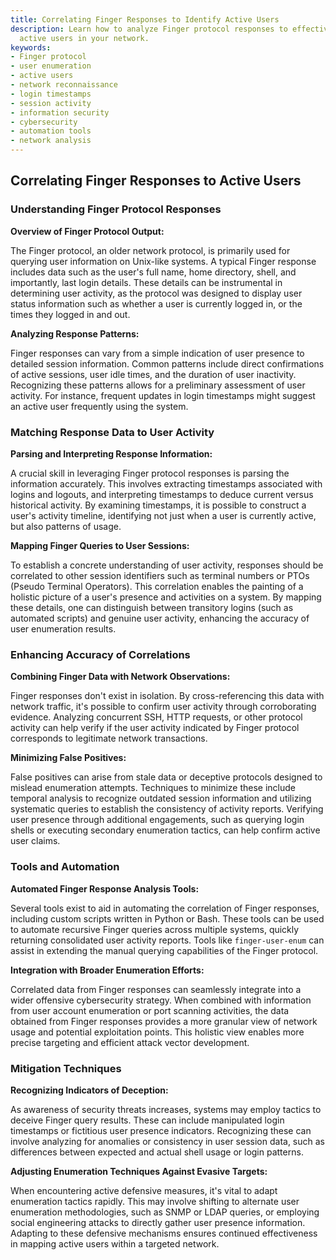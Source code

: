 ```yaml
---
title: Correlating Finger Responses to Identify Active Users
description: Learn how to analyze Finger protocol responses to effectively identify
  active users in your network.
keywords:
- Finger protocol
- user enumeration
- active users
- network reconnaissance
- login timestamps
- session activity
- information security
- cybersecurity
- automation tools
- network analysis
---
```


## Correlating Finger Responses to Active Users

### Understanding Finger Protocol Responses

**Overview of Finger Protocol Output:**

The Finger protocol, an older network protocol, is primarily used for querying user information on Unix-like systems. A typical Finger response includes data such as the user's full name, home directory, shell, and importantly, last login details. These details can be instrumental in determining user activity, as the protocol was designed to display user status information such as whether a user is currently logged in, or the times they logged in and out.

**Analyzing Response Patterns:**

Finger responses can vary from a simple indication of user presence to detailed session information. Common patterns include direct confirmations of active sessions, user idle times, and the duration of user inactivity. Recognizing these patterns allows for a preliminary assessment of user activity. For instance, frequent updates in login timestamps might suggest an active user frequently using the system.

### Matching Response Data to User Activity

**Parsing and Interpreting Response Information:**

A crucial skill in leveraging Finger protocol responses is parsing the information accurately. This involves extracting timestamps associated with logins and logouts, and interpreting timestamps to deduce current versus historical activity. By examining timestamps, it is possible to construct a user's activity timeline, identifying not just when a user is currently active, but also patterns of usage.

**Mapping Finger Queries to User Sessions:**

To establish a concrete understanding of user activity, responses should be correlated to other session identifiers such as terminal numbers or PTOs (Pseudo Terminal Operators). This correlation enables the painting of a holistic picture of a user's presence and activities on a system. By mapping these details, one can distinguish between transitory logins (such as automated scripts) and genuine user activity, enhancing the accuracy of user enumeration results.

### Enhancing Accuracy of Correlations

**Combining Finger Data with Network Observations:**

Finger responses don't exist in isolation. By cross-referencing this data with network traffic, it's possible to confirm user activity through corroborating evidence. Analyzing concurrent SSH, HTTP requests, or other protocol activity can help verify if the user activity indicated by Finger protocol corresponds to legitimate network transactions.

**Minimizing False Positives:**

False positives can arise from stale data or deceptive protocols designed to mislead enumeration attempts. Techniques to minimize these include temporal analysis to recognize outdated session information and utilizing systematic queries to establish the consistency of activity reports. Verifying user presence through additional engagements, such as querying login shells or executing secondary enumeration tactics, can help confirm active user claims.

### Tools and Automation

**Automated Finger Response Analysis Tools:**

Several tools exist to aid in automating the correlation of Finger responses, including custom scripts written in Python or Bash. These tools can be used to automate recursive Finger queries across multiple systems, quickly returning consolidated user activity reports. Tools like `finger-user-enum` can assist in extending the manual querying capabilities of the Finger protocol.

**Integration with Broader Enumeration Efforts:**

Correlated data from Finger responses can seamlessly integrate into a wider offensive cybersecurity strategy. When combined with information from user account enumeration or port scanning activities, the data obtained from Finger responses provides a more granular view of network usage and potential exploitation points. This holistic view enables more precise targeting and efficient attack vector development.

### Mitigation Techniques

**Recognizing Indicators of Deception:**

As awareness of security threats increases, systems may employ tactics to deceive Finger query results. These can include manipulated login timestamps or fictitious user presence indicators. Recognizing these can involve analyzing for anomalies or consistency in user session data, such as differences between expected and actual shell usage or login patterns.

**Adjusting Enumeration Techniques Against Evasive Targets:**

When encountering active defensive measures, it's vital to adapt enumeration tactics rapidly. This may involve shifting to alternate user enumeration methodologies, such as SNMP or LDAP queries, or employing social engineering attacks to directly gather user presence information. Adapting to these defensive mechanisms ensures continued effectiveness in mapping active users within a targeted network.